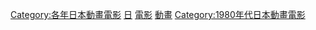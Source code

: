 {{Yearnav|日本動畫電影}}

[[Category:各年日本動畫電影|Category:各年日本動畫電影]]
[[Category:1987年動畫電影|日]]
[[Category:1987年日本動畫作品|電影]]
[[Category:1987年日本電影作品|動畫]]
[[Category:1980年代日本動畫電影|Category:1980年代日本動畫電影]]